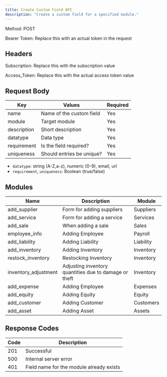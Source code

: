 ```yaml
---
title: Create Custom Field API
description: "Create a custom field for a specified module."
---
```


Method: POST <br />

Bearer Token: Replace this with an actual token in the request

## Headers
Subscription: Replace this with the subscription value <br />

Access_Token: Replace this with the actual access token value

## Request Body

| Key          | Values                          | Required |
| ------------ | ------------------------------- | -------- |
| name         | Name of the custom field        | Yes      |
| module       | Target module                   | Yes      |
| description  | Short description               | Yes      |
| datatype     | Data type                       | Yes      |
| requirement  | Is the field required?          | Yes      |
| uniqueness   | Should entries be unique?       | Yes      |

- `datatype`: string (A-Z,a-z), numeric (0-9), email, url
- `requirement`, `uniqueness`: Boolean (true/false)

## Modules

| Name                | Description                      | Module    |
| ------------------- | -------------------------------- | --------- |
| add_supplier        | Form for adding suppliers        | Suppliers |
| add_service         | Form for adding a service         | Services  |
| add_sale            | When adding a sale                | Sales     |
| employee_info       | Adding Employee                   | Payroll   |
| add_liability       | Adding Liability                  | Liability |
| add_inventory       | Adding Inventory                  | Inventory |
| restock_inventory   | Restocking Inventory              | Inventory |
| inventory_adjustment| Adjusting inventory quantities due to damage or theft | Inventory |
| add_expense         | Adding Employee                   | Expenses  |
| add_equity          | Adding Equity                    | Equity    |
| add_customer        | Adding Customer                   | Customers |
| add_asset           | Adding Asset                      | Assets    |

## Response Codes

| Code | Description                                 |
| ---- | ------------------------------------------- |
| 201  | Successful                                  |
| 500  | Internal server error                       |
| 401  | Field name for the module already exists    |
